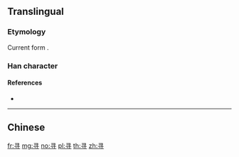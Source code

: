 {{character info/new}}
{{also|尋}}
==Translingual==

===Etymology===
{{Han simp|尋|f=工|t=&nbsp;|f2=口|t2=&nbsp;}}

Current form {{Han compound|又|t1=hand|寸|t2=hand}}.

===Han character===
{{Han char|rn=41|rad=寸|as=03|sn=6|four=1734|canj=SMDI|ids=⿱彐寸}}

====References====
* {{Han ref|kx=0293.331|hdz=10504.010|uh=5BFB|ud=23547}}

----

==Chinese==
{{zh-see|尋}}

[[fr:寻]]
[[mg:寻]]
[[no:寻]]
[[pl:寻]]
[[th:寻]]
[[zh:寻]]